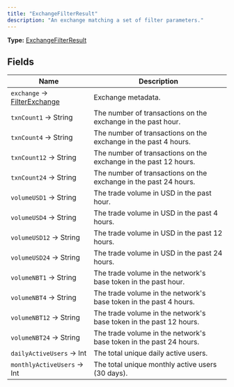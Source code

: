 ```yaml
---
title: "ExchangeFilterResult"
description: "An exchange matching a set of filter parameters."
---
```


**Type:** [ExchangeFilterResult](/api-reference/types/exchangefilterresult)

## Fields

| Name | Description |
|------|-------------|
| `exchange` → [FilterExchange](/api-reference/types/filterexchange) | Exchange metadata. |
| `txnCount1` → String | The number of transactions on the exchange in the past hour. |
| `txnCount4` → String | The number of transactions on the exchange in the past 4 hours. |
| `txnCount12` → String | The number of transactions on the exchange in the past 12 hours. |
| `txnCount24` → String | The number of transactions on the exchange in the past 24 hours. |
| `volumeUSD1` → String | The trade volume in USD in the past hour. |
| `volumeUSD4` → String | The trade volume in USD in the past 4 hours. |
| `volumeUSD12` → String | The trade volume in USD in the past 12 hours. |
| `volumeUSD24` → String | The trade volume in USD in the past 24 hours. |
| `volumeNBT1` → String | The trade volume in the network's base token in the past hour. |
| `volumeNBT4` → String | The trade volume in the network's base token in the past 4 hours. |
| `volumeNBT12` → String | The trade volume in the network's base token in the past 12 hours. |
| `volumeNBT24` → String | The trade volume in the network's base token in the past 24 hours. |
| `dailyActiveUsers` → Int | The total unique daily active users. |
| `monthlyActiveUsers` → Int | The total unique monthly active users (30 days). |

